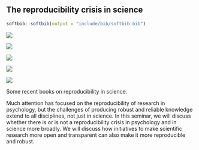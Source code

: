 ## The reproducibility crisis in science {-}


```r
softbib::softbib(output = "include/bib/softbib.bib")
```

::: {.content-visible when-format="html"}
::: {#fig-repro-books layout-ncol=3 layout-nrow=2}

![](include/img/chambers-seven-deadly-sins.jpg){#fig-chambers-seven}

![](include/img/ritchie-science-fictions.jpg){#fig-ritchie-fiction}

![](include/img/bausell-problem-with-science.jpg){#fig-bausell-problem}

![](include/img/harris-rigor-mortis.jpg){#fig-harris-rigor}

![](include/img/oreskes-why-trust-science.jpg){#fig-oreskes-trust}

Some recent books on reproducibility in science.
:::
:::

Much attention has focused on the reproducibility of research in psychology, but the challenges of producing robust and reliable knowledge extend to all disciplines, not just in science. 
In this seminar, we will discuss whether there is or is not a reproducibility crisis in psychology and in science more broadly.
We will discuss how initiatives to make scientific research more open and transparent can also make it more reproducible and robust.
